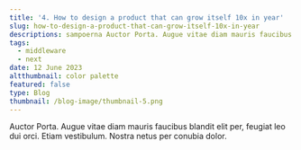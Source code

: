 ```yaml
---
title: '4. How to design a product that can grow itself 10x in year'
slug: how-to-design-a-product-that-can-grow-itself-10x-in-year
descriptions: sampoerna Auctor Porta. Augue vitae diam mauris faucibus blandit elit per, feugiat leo dui orci. Etiam vestibulum. Nostra netus per conubia dolor.
tags:
  - middleware
  - next
date: 12 June 2023
altthumbnail: color palette
featured: false
type: Blog
thumbnail: /blog-image/thumbnail-5.png
---
```

Auctor Porta. Augue vitae diam mauris faucibus blandit elit per, feugiat leo dui orci. Etiam vestibulum. Nostra netus per conubia dolor.